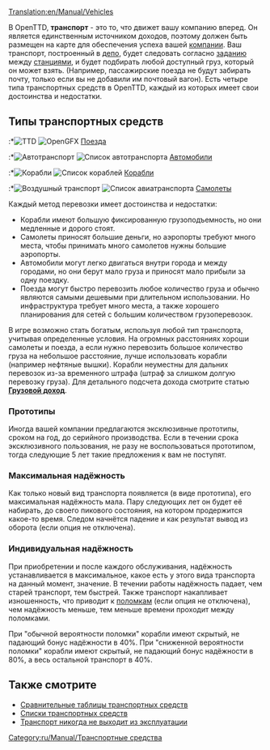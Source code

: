 [[Translation:en/Manual/Vehicles]]
{{ru/Manual/Оглавление}}

В OpenTTD, '''транспорт''' - это то, что движет вашу компанию вперед. Он является единственным источником доходов, поэтому должен быть размещен на карте для обеспечения успеха вашей [[ru/Manual/Транспортная компания|компании]]. Ваш транспорт, построенный в [[ru/Manual/Депо|депо]], будет следовать согласно [[ru/Manual/Задания|заданию]] между [[ru/Manual/Станции|станциями]], и будет подбирать любой доступный груз, который он может взять. (Например, пассажирские поезда не будут забирать почту, только если вы не добавили им почтовый вагон). Есть четыре типа транспортных средств в OpenTTD, каждый из которых имеет свои достоинства и недостатки.

==Типы транспортных средств==
:*[[File:en/Manual/Manual html m16a497ce.png|TTD]] [[File:en/Manual/Train Information button.png|OpenGFX]] [[ru/Manual/Поезда|Поезда]]
:*[[File:en/Manual/Manual html m3518e48c.png|Автотранспорт]] [[File:en/Manual/Road Vehicle Information button.png|Список автотранспорта]]  [[ru/Manual/Автотранспорт|Автомобили]]
:*[[File:en/Manual/Manual html 53123a33.png|Корабли]] [[File:en/Manual/Ship Information button.png|Список кораблей]] [[ru/Manual/Корабли|Корабли]]
:*[[File:en/Manual/Manual html 442702e6.png|Воздушный транспорт]] [[File:en/Manual/Aircraft Information button.png|Список авиатранспорта]] [[ru/Manual/Авиация|Самолеты]]

Каждый метод перевозки имеет достоинства и недостатки:
*Корабли имеют большую фиксированную грузоподъемность, но они медленные и дорого стоят.
*Самолеты приносят большие деньги, но аэропорты требуют много места, чтобы принимать много самолетов нужны большие аэропорты.
*Автомобили могут легко двигаться внутри города и между городами, но они берут мало груза и приносят мало прибыли за одну поездку.
*Поезда могут быстро перевозить любое количество груза и обычно являются самыми дешевыми при длительном использовании. Но инфраструктура требует много места, а также хорошего планирования для сетей с большим количеством грузоперевозок.

В игре возможно стать богатым, используя любой тип транспорта, учитывая определенные условия. На огромных расстояниях хороши самолеты и поезда, а если нужно перевозить большое количество груза на небольшое расстояние, лучше использовать корабли (например нефтяные вышки). Корабли неуместны для дальних перевозок из-за временного штрафа (штраф за слишком долгую перевозку груза). Для детального подсчета дохода смотрите статью [[ru/Manual/Game Mechanics/Грузовой доход|'''Грузовой доход''']].

=== Прототипы ===
Иногда вашей компании предлагаются эксклюзивные прототипы, сроком на год, до серийного производства. Если в течении срока эксклюзивного пользования, не разу не воспользоваться прототипом, тогда следующие 5 лет такие предложения к вам не поступят.

=== Максимальная надёжность ===
Как только новый вид транспорта появляется (в виде прототипа), его максимальная надёжность мала. Пару следующих лет он будет её набирать, до своего пикового состояния, на котором продержится какое-то время. Следом начнётся падение и как результат вывод из оборота (если опция не отключена). 

=== Индивидуальная надёжность ===
При приобретении и после каждого обслуживания, надёжность устанавливается в максимальное, какое есть у этого вида транспорта на данный момент, значение. В течении работы надёжность падает, чем старей транспорт, тем быстрей. Также транспорт накапливает изношенность, что приводит к [[ru/Archive/Manual/Поломки|поломкам]] (если опция не отключена), чем надёжность меньше, тем меньше времени проходит между поломками. 

При "обычной вероятности поломки" корабли имеют скрытый, не падающий бонус надёжности в 40%.
При "сниженной вероятности поломки" корабли имеют скрытый, не падающий бонус надёжности в 80%, а весь остальной транспорт в 40%.

==Также смотрите==
*[[ru/Manual/Base Set/Сравнение транспорта|Сравнительные таблицы транспортных средств]]
*[[ru/Manual/Списки транспортных средств|Списки транспортных средств]]
*[[ru/Archive/Manual/Settings/Транспорт никогда не выходит из эксплуатации|Транспорт никогда не выходит из эксплуатации]]
[[Category:ru/Manual/Транспортные средства]]